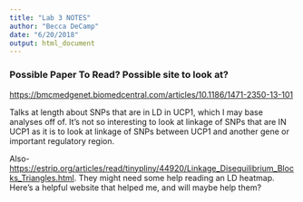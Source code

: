 ```yaml
---
title: "Lab 3 NOTES"
author: "Becca DeCamp"
date: "6/20/2018"
output: html_document
---
```

### Possible Paper To Read? Possible site to look at? 

<https://bmcmedgenet.biomedcentral.com/articles/10.1186/1471-2350-13-101>

Talks at length about SNPs that are in LD in UCP1, which I may base analyses off of. It's not so interesting to look at linkage of SNPs that are IN UCP1 as it is to look at linkage of SNPs between UCP1 and another gene or important regulatory region. 


Also- <https://estrip.org/articles/read/tinypliny/44920/Linkage_Disequilibrium_Blocks_Triangles.html>. They might need some help reading an LD heatmap. Here's a helpful website that helped me, and will maybe help them?



